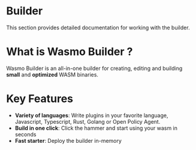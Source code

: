 
# Builder

This section provides detailed documentation for working with the builder. 
<br />

# What is Wasmo Builder ?

Wasmo Builder is an all-in-one builder for creating, editing and building **small** and **optimized** WASM binaries.

# Key Features

- **Variety of languages**: Write plugins in your favorite language, Javascript, Typescript, Rust, Golang or Open Policy Agent.
- **Build in one click**: Click the hammer and start using your wasm in seconds
- **Fast starter**: Deploy the builder in-memory
